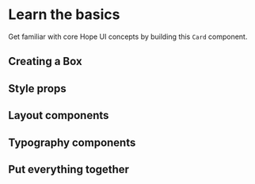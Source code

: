 
# Learn the basics

Get familiar with core Hope UI concepts by building this `Card` component.

<Preview isFullRounded>
  <CardTutorial />
</Preview>

## Creating a Box

## Style props

## Layout components

## Typography components

## Put everything together

